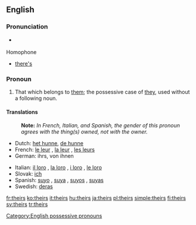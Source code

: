 {{wikipedia}}
==English==

===Pronunciation===
* {{audio|en-us-theirs.ogg|Audio (US)}}
*: {{rhymes|ɛə(r)z}}

;Homophone
* [[there's]]

===Pronoun===
{{en-pron}}

# That which belongs to [[them]]; the possessive case of [[they]], used without a following noun.

====Translations====
{{trans-top|that which belongs to them}}
: '''Note:''' ''In French, Italian, and Spanish, the gender of this pronoun agrees with the thing(s) owned, not with the owner.''
* Dutch: [[het hunne]], [[de hunne]]
* French: [[le leur]] {{f|s}}, [[la leur]] {{f|s}}, [[les leurs]] {{p}}
* German: ihrs, von ihnen
{{trans-mid}}
* Italian: [[il loro]] {{m|s}}, [[la loro]] {{f|s}}, [[i loro]] {{m|p}}, [[le loro]] {{f|p}}
* Slovak: [[ich#Slovak|ich]]
* Spanish: [[suyo]] {{m|s}}, [[suya]] {{f|s}}, [[suyos]] {{m|p}}, [[suyas]] {{f|p}}
* Swedish: [[deras]]
{{trans-bottom}}

[[Category:English possessive pronouns]]

[[fr:theirs]]
[[ko:theirs]]
[[it:theirs]]
[[hu:theirs]]
[[ja:theirs]]
[[pl:theirs]]
[[simple:theirs]]
[[fi:theirs]]
[[sv:theirs]]
[[tr:theirs]]